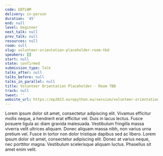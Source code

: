 ```yaml
---
code: EBTLWM
delivery: in-person
duration: '45'
end: null
level: beginner
next_talk: null
prev_talk: null
resources: null
room: null
slug: volunteer-orientation-placeholder-room-tbd
speakers: []
start: null
state: confirmed
submission_type: Talk
talks_after: null
talks_before: null
talks_in_parallel: null
title: Volunteer Orientation Placeholder - Room TBD
track: null
tweet: ''
website_url: https://ep2023.europython.eu/session/volunteer-orientation-placeholder-room-tbd
---
```


Lorem ipsum dolor sit amet, consectetur adipiscing elit. Vivamus efficitur mollis neque, a hendrerit erat efficitur vel. Duis in lacus lectus. Fusce posuere ligula ac diam gravida malesuada. Vestibulum fringilla massa viverra velit ultrices aliquam. Donec aliquam massa nibh, non varius urna pretium vel. Fusce in tortor non dolor tristique dapibus sed ac libero. Lorem ipsum dolor sit amet, consectetur adipiscing elit. Donec at varius neque, nec porttitor magna. Vestibulum scelerisque aliquam luctus. Phasellus sit amet enim velit.